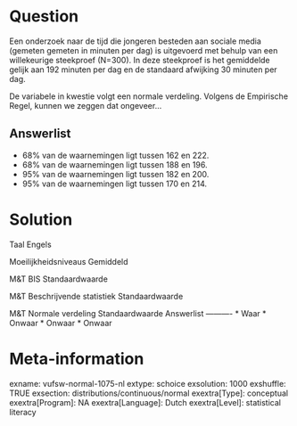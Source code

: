 Question
========
Een onderzoek naar de tijd die jongeren besteden aan sociale media (gemeten gemeten in minuten per dag) is uitgevoerd met behulp van een willekeurige steekproef (N=300). In deze steekproef is het gemiddelde gelijk aan 192 minuten per dag en de standaard afwijking 30 minuten per dag.  
  
De variabele in kwestie volgt een normale verdeling. Volgens de Empirische Regel, kunnen we zeggen dat ongeveer...

Answerlist
----------
* 68% van de waarnemingen ligt tussen 162 en 222.
* 68% van de waarnemingen ligt tussen 188 en 196.
* 95% van de waarnemingen ligt tussen 182 en 200.
* 95% van de waarnemingen ligt tussen 170 en 214.

Solution
========

Taal Engels

Moeilijkheidsniveaus Gemiddeld

M&T BIS Standaardwaarde

M&T Beschrijvende statistiek Standaardwaarde

M&T Normale verdeling Standaardwaarde
Answerlist
----------
* Waar
* Onwaar
* Onwaar
* Onwaar

Meta-information
================
exname: vufsw-normal-1075-nl
extype: schoice
exsolution: 1000
exshuffle: TRUE
exsection: distributions/continuous/normal
exextra[Type]: conceptual
exextra[Program]: NA
exextra[Language]: Dutch
exextra[Level]: statistical literacy

